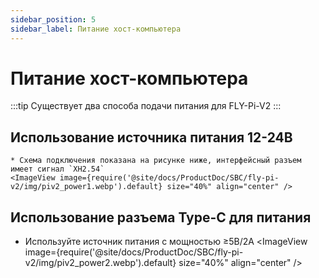 ```yaml
---
sidebar_position: 5
sidebar_label: Питание хост-компьютера
---
```




# Питание хост-компьютера

:::tip
Существует два способа подачи питания для FLY-Pi-V2
:::

## Использование источника питания 12-24В

    * Схема подключения показана на рисунке ниже, интерфейсный разъем имеет сигнал `XH2.54`
    <ImageView image={require('@site/docs/ProductDoc/SBC/fly-pi-v2/img/piv2_power1.webp').default} size="40%" align="center" />


## Использование разъема Type-C для питания

   * Используйте источник питания с мощностью ≥5В/2А
    <ImageView image={require('@site/docs/ProductDoc/SBC/fly-pi-v2/img/piv2_power2.webp').default} size="40%" align="center" />
